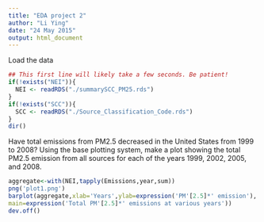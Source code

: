 ```yaml
---
title: "EDA project 2"
author: "Li Ying"
date: "24 May 2015"
output: html_document
---
```


Load the data

```r
## This first line will likely take a few seconds. Be patient!
if(!exists("NEI")){
  NEI <- readRDS("./summarySCC_PM25.rds")
}
if(!exists("SCC")){
  SCC <- readRDS("./Source_Classification_Code.rds")
}
dir()

```

Have total emissions from PM2.5 decreased in the United States from 1999 to 2008? 
Using the base plotting system, make a plot showing the total PM2.5 emission from all sources for each of the years 1999, 2002, 2005, and 2008.

```r
aggregate<-with(NEI,tapply(Emissions,year,sum))
png('plot1.png')
barplot(aggregate,xlab='Years',ylab=expression('PM'[2.5]*' emission'),
main=expression('Total PM'[2.5]*' emissions at various years'))
dev.off()
```


